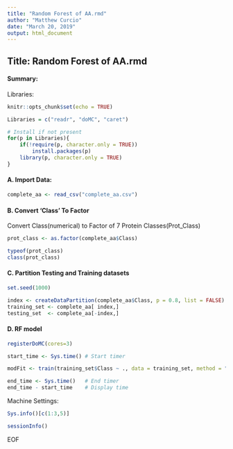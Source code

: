 ```yaml
---
title: "Random Forest of AA.rmd"
author: "Matthew Curcio"
date: "March 20, 2019"
output: html_document
---
```


## Title: Random Forest of AA.rmd

#### Summary: 

Libraries:
```r
knitr::opts_chunk$set(echo = TRUE)

Libraries = c("readr", "doMC", "caret")

# Install if not present
for(p in Libraries){
    if(!require(p, character.only = TRUE))
        install.packages(p)
    library(p, character.only = TRUE)
}
```


#### A. Import Data:
```r
complete_aa <- read_csv("complete_aa.csv")
```


#### B. Convert 'Class' To Factor
Convert Class(numerical) to Factor of 7 Protein Classes(Prot_Class)
```r
prot_class <- as.factor(complete_aa$Class)

typeof(prot_class)
class(prot_class)
```


#### C. Partition Testing and Training datasets
```r
set.seed(1000)

index <- createDataPartition(complete_aa$Class, p = 0.8, list = FALSE)
training_set <- complete_aa[ index,]
testing_set  <- complete_aa[-index,]
```


#### D. RF model
```r
registerDoMC(cores=3)

start_time <- Sys.time() # Start timer

modFit <- train(training_set$Class ~ ., data = training_set, method = "rf")

end_time <- Sys.time()   # End timer
end_time - start_time    # Display time
```



Machine Settings:
```r
Sys.info()[c(1:3,5)]
```
```r
sessionInfo()
```
EOF